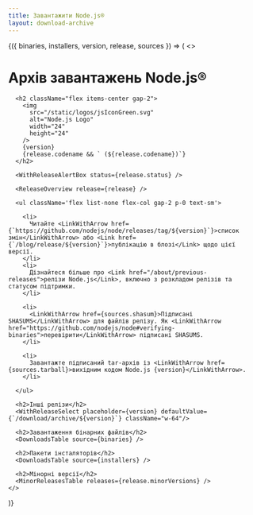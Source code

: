 ```yaml
---
title: Завантажити Node.js®
layout: download-archive
---
```


<WithDownloadArchive>
  {({ binaries, installers, version, release, sources }) => (
    <>
      <h1>Архів завантажень Node.js®</h1>

      <h2 className="flex items-center gap-2">
        <img
          src="/static/logos/jsIconGreen.svg"
          alt="Node.js Logo"
          width="24"
          height="24"
        />
        {version}
        {release.codename && ` (${release.codename})`}
      </h2>

      <WithReleaseAlertBox status={release.status} />

      <ReleaseOverview release={release} />

      <ul className='flex list-none flex-col gap-2 p-0 text-sm'>

        <li>
          Читайте <LinkWithArrow href={`https://github.com/nodejs/node/releases/tag/${version}`}>список змін</LinkWithArrow> або <Link href={`/blog/release/${version}`}>публікацію в блозі</Link> щодо цієї версії.
        </li>
        <li>
          Дізнайтеся більше про <Link href="/about/previous-releases">релізи Node.js</Link>, включно з розкладом релізів та статусом підтримки.
        </li>

        <li>
          <LinkWithArrow href={sources.shasum}>Підписані SHASUMS</LinkWithArrow> для файлів релізу. Як <LinkWithArrow href="https://github.com/nodejs/node#verifying-binaries">перевірити</LinkWithArrow> підписані SHASUMS.
        </li>

        <li>
          Завантажте підписаний tar-архів із <LinkWithArrow href={sources.tarball}>вихідним кодом Node.js {version}</LinkWithArrow>.
        </li>

      </ul>

      <h2>Інші релізи</h2>
      <WithReleaseSelect placeholder={version} defaultValue={`/download/archive/${version}`} className="w-64"/>

      <h2>Завантаження бінарних файлів</h2>
      <DownloadsTable source={binaries} />

      <h2>Пакети інсталяторів</h2>
      <DownloadsTable source={installers} />

      <h2>Мінорні версії</h2>
      <MinorReleasesTable releases={release.minorVersions} />
    </>

  )}
</WithDownloadArchive>
